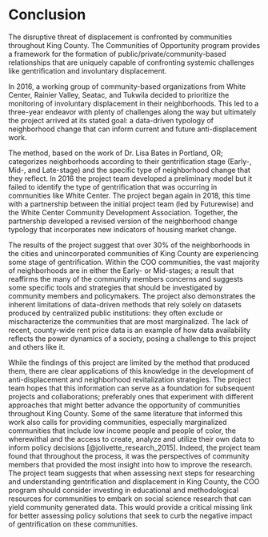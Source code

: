 
# Conclusion

The disruptive threat of displacement is confronted by communities throughout King County. The Communities of Opportunity program provides a framework for the formation of public/private/community-based relationships that are uniquely capable of confronting systemic challenges like gentrification and involuntary displacement.

In 2016, a working group of community-based organizations from White Center, Rainier Valley, Seatac, and Tukwila decided to prioritize the monitoring of involuntary displacement in their neighborhoods. This led to a three-year endeavor with plenty of challenges along the way but ultimately the project arrived at its stated goal: a data-driven typology of neighborhood change that can inform current and future anti-displacement work.

The method, based on the work of Dr. Lisa Bates in Portland, OR; categorizes neighborhoods according to their gentrification stage (Early-, Mid-, and Late-stage) and the specific type of neighborhood change that they reflect. In 2016 the project team developed a preliminary model but it failed to identify the type of gentrification that was occurring in communities like White Center. The project began again in 2018, this time with a partnership between the initial project team (led by Futurewise) and the White Center Community Development Association. Together, the partnership developed a revised version of the neighborhood change typology that incorporates new indicators of housing market change.

The results of the project suggest that over 30% of the neighborhoods in the cities and unincorporated communities of King County are experiencing some stage of gentrification. Within the COO communities, the vast majority of neighborhoods are in either the Early- or Mid-stages; a result that reaffirms the many of the community members concerns and suggests some specific tools and strategies that should be investigated by community members and policymakers. The project also demonstrates the inherent limitations of data-driven methods that rely solely on datasets produced by centralized public institutions: they often exclude or mischaracterize the communities that are most marginalized. The lack of recent, county-wide rent price data is an example of how data availability reflects the power dynamics of a society, posing a challenge to this project and others like it.

While the findings of this project are limited by the method that produced them, there are clear applications of this knowledge in the development of anti-displacement and neighborhood revitalization strategies. The project team hopes that this information can serve as a foundation for subsequent projects and collaborations; preferably ones that experiment with different approaches that might better advance the opportunity of communities throughout King County.  Some of the same literature that informed this work also calls for providing communities, especially marginalized communities that include low income people and people of color, the wherewithal and the access to create, analyze and utilize their own data to inform policy decisions [@jolivette_research_2015]. Indeed, the project team found that throughout the process, it was the perspectives of community members that provided the most insight into how to improve the research. The project team suggests that when assessing next steps for researching and understanding gentrification and displacement in King County, the COO program should consider investing in educational and methodological resources for communities to embark on social science research that can yield community generated data. This would provide a critical missing link for better assessing policy solutions that seek to curb the negative impact of gentrification on these communities.
